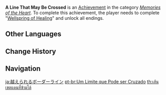 {{Achievement Infobox
|title        = 
|id           = 84102
|order id     = 6200
|category     = Memories of the Heart
|description  = Complete "[[Wellspring of Healing]]" and unlock all endings.
|requirements = 
|primogems    = 20
|tracking     = 
|quest        = Wellspring of Healing
|topic        = 
}}
'''A Line That May Be Crossed''' is an [[Achievement]] in the category ''[[Memories of the Heart]]''. To complete this achievement, the player needs to complete "[[Wellspring of Healing]]" and unlock all endings.
<!--
==Trivia==

==Video Guides==
{{EVT
|video1   = 
|caption1 = 
}}
-->
==Other Languages==
{{Other Languages
|en      = A Line That May Be Crossed
|zhs     = 能跨越的边界线
|zhs_rm  = Néng Kuàyuè de Biānjièxiàn
|zht     = 能跨越的邊界線
|zht_rm  = Néng Kuàyuè de Biānjièxiàn
|zh_tl   = 
|ja      = 越えられるボーダーライン
|ja_rm   = Koerareru Boodaarain
|ja_tl   = A Border Line Which Can Be Crossed
|ko      = 넘을 수 있는 경계선
|ko_tl   = A Crossable Border Line
|es      = Superando los límites
|es_tl   = Surpassing the Limits
|fr      = Dépasser les limites
|fr_tl   = Exceeding the Limits
|ru      = Черта, которую можно переступить
|ru_tl   = A Line Which Can Be Crossed
|th      = เส้นเขตแดนที่ข้ามได้
|th_rm   = Sen Khetdaen thi Kham Dai
|th_tl   = A Border Line Which Can Be Crossed
|vi      = Đường Biên Giới Có Thể Vượt Qua
|vi_tl   = 
|de      = Eine Grenze, die überschritten werden darf
|de_tl   = A Border That May Be Crossed
|id      = Garis Batas yang Bisa Dilewati
|id_tl   = A Border Line Which Can Be Crossed
|pt      = Um Limite que Pode ser Cruzado
|pt_tl   = 
|tr      = Bazı Sınırlar Aşılabilir
|tr_tl   = 
|it      = Un limite superabile
|it_tl   = 
}}

==Change History==
{{Change History|1.4}}
<!--
==References==
{{Reflist}}
-->
==Navigation==
{{Achievement Navbox|Memories of the Heart}}

[[ja:越えられるボーダーライン]]
[[pt-br:Um Limite que Pode ser Cruzado]]
[[th:เส้นเขตแดนที่ข้ามได้]]